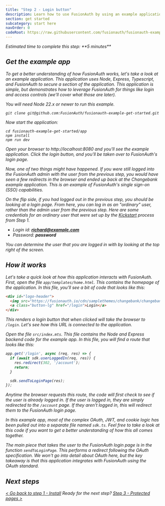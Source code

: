 ```yaml
---
title: "Step 2 - Login button"
description: Learn how to use FusionAuth by using an example application that has a login button defined.
section: get started
subcategory: start here
navOrder: 0
codeRoot: https://raw.githubusercontent.com/fusionauth/fusionauth-example-get-started/main
---
```


<div className="border border-green-700 px-3 rounded-md">
  <i className="fa-duotone fa-stopwatch fa-2x mr-2 text-green-700 align-middle"/> Estimated time to complete this step: **5 minutes**
</div>

## Get the example app

To get a better understanding of how FusionAuth works, let's take a look at an example application. This application uses Node, Express, Typescript, and FusionAuth to secure a section of the application. This application is simple, but demonstrates how to leverage FusionAuth for things like login and access controls (we'll cover what those are later).

<Aside type="note" title="Prequisites">
You will need Node 22.x or newer to run this example.
</Aside>

```shell
git clone git@github.com:FusionAuth/fusionauth-example-get-started.git
```

Now start the application:

```shell
cd fusionauth-example-get-started/app
npm install
npm run dev
```

Open your browser to http://localhost:8080 and you'll see the example application. Click the login button, and you'll be taken over to FusionAuth's login page.

Now, one of two things might have happened. If you were still logged into the FusionAuth admin with the user from the previous step, you would have seen a few redirects in the browser and ended up back at the Changebank example application. This is an example of FusionAuth's single sign-on (SSO) capabilities.

On the flip side, if you had logged out in the previous step, you should be looking at a login page. From here, you can log in as an "ordinary" user, rather than the admin user from the previous step. Here are some credentials for an ordinary user that were set up by the [Kickstart](/docs/get-started/download-and-install/development/kickstart) process from Step 1.

* Login id: **richard@example.com**
* Password: **password**

You can determine the user that you are logged in with by looking at the top right of the screen.

## How it works

Let's take a quick look at how this application interacts with FusionAuth. First, open the file `app/templates/home.html`. This contains the homepage of the application. In this file, you'll see a bit of code that looks like this:

```html
<div id="logo-header">
  <img src="https://fusionauth.io/cdn/samplethemes/changebank/changebank.svg" />
  <a class="button-lg" href="/login">Login</a>
</div>
```

This renders a login button that when clicked will take the browser to `/login`. Let's see how this URL is connected to the application.

Open the file `src/index.mts`. This file contains the Node and Express backend code for the example app. In this file, you will find a route that looks like this:

```typescript
app.get('/login', async (req, res) => {
  if (await sdk.userLoggedIn(req, res)) {
    res.redirect(302, '/account');
    return;
  }

  sdk.sendToLoginPage(res);
});
```

Anytime the browser requests this route, the code will first check to see if the user is already logged in. If the user is logged in, they are simply redirected to the `/account` page. If they aren't logged in, this will redirect them to the FusionAuth login page.

In this example app, most of the complex OAuth, JWT, and cookie logic has been pulled out into a separate file named `sdk.ts`. Feel free to take a look at this code if you want to get a better understanding of how this all comes together.

The main piece that takes the user to the FusionAuth login page is in the function `sendToLoginPage`. This performs a redirect following the OAuth specification. We won't go into detail about OAuth here, but the key takeaway is that this application integrates with FusionAuth using the OAuth standard.

## Next steps

[\< Go back to step 1 - Install](step-1) <span className="inline-block mx-6 font-bold">Ready for the next step?</span> [ Step 3 - Protected pages \>](step-3)


